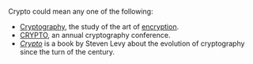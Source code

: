 Crypto could mean any one of the following:

*[[Cryptography]], the study of the art of [[encryption]].
*[[CRYPTO]], an annual cryptography conference.
*''[[Crypto: How the Code Rebels Beat the Government Saving Privacy in the Digital Age|Crypto]]'' is a book by Steven Levy about the evolution of cryptography since the turn of the century.


{{dab}}